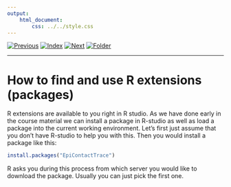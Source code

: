 ```yaml
---
output:
    html_document:
        css: ../../style.css
---
```


[![Previous](../../img/previous.png)](../../day2/lesson9/lesson9_1.html)
[![Index](../../img/home.png)](../../index.html)
[![Next](../../img/next.png)](../lesson10/lesson10_2.html)
[![Folder](../../img/folder.png)](./)

---

# How to find and use R extensions (packages)

R extensions are available to you right in R studio. As we have done
early in the course material we can install a package in R-studio as
well as load a package into the current working environment. Let's
first just assume that you don't have R-studio to help you with
this. Then you would install a package like this:

```r

install.packages("EpiContactTrace")

```

R asks you during this process from which server you would like to
download the package. Usually you can just pick the first one.

